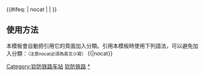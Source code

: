 {{鐵道路線
| 模板名稱 = 钦防铁路
| 名稱 = [[钦防铁路]]
| 代表色 = #0033c9
| Logo = [[File:China Railways.svg|17px]]
| 背景顏色 = #FFFFFF
| 車站列表 = [[钦州北站|钦州北]] - [[钦州站|钦州]] - [[茅岭南站|茅岭南]]（预留） - [[防城港北站|防城港北]] - [[防城港站|防城港]]
}}
<includeonly>{{#ifeq: {{{1}}} | nocat | <!--空--> | [[Category:钦防铁路车站]] }}</includeonly><noinclude>
==使用方法==
本模板會自動把引用它的頁面加入分類。引用本模板時使用下列語法，可以避免加入分類：<small>（注意nocat必須為英文小寫）</small>
<nowiki>{{</nowiki>{{PAGENAME}}<nowiki>|nocat}}</nowiki>
[[Category:中國鐵路路線模板|钦防铁路]]
[[Category:钦防铁路车站|*]]
</noinclude>